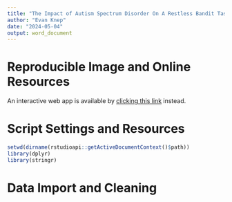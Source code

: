 ```yaml
---
title: "The Impact of Autism Spectrum Disorder On A Restless Bandit Task"
author: "Evan Knep"
date: "2024-05-04"
output: word_document
---
```


# **Reproducible Image and Online Resources**

<!-- An image of this project as of *`r Sys.Date()`* can be accessed by [clicking this link](https://mybinder.org/v2/gh/evanknep/psy8712-week8/HEAD).  -->


An interactive web app is available by [clicking this link](https://knepx001.shinyapps.io/psy8712-final/) instead. 


# **Script Settings and Resources**
```r
setwd(dirname(rstudioapi::getActiveDocumentContext()$path))
library(dplyr)
library(stringr)
```


# **Data Import and Cleaning**
```r


```